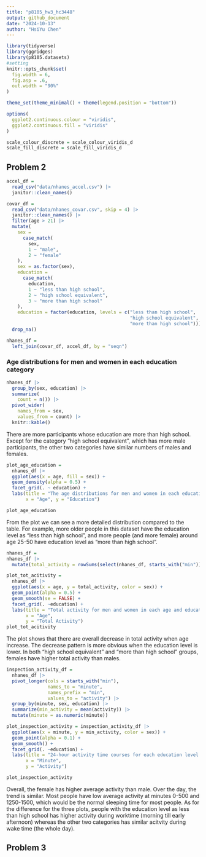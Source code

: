 ```yaml
---
title: "p8105_hw3_hc3448"
output: github_document
date: "2024-10-13"
author: "HsiYu Chen"
---
```


```r
library(tidyverse)
library(ggridges)
library(p8105.datasets)
#setting
knitr::opts_chunk$set(
  fig.width = 6,
  fig.asp = .6,
  out.width = "90%"
)

theme_set(theme_minimal() + theme(legend.position = "bottom"))

options(
  ggplot2.continuous.colour = "viridis",
  ggplot2.continuous.fill = "viridis"
)

scale_colour_discrete = scale_colour_viridis_d
scale_fill_discrete = scale_fill_viridis_d
```

## Problem 2
```r
accel_df =
  read_csv("data/nhanes_accel.csv") |> 
  janitor::clean_names()

covar_df =
  read_csv("data/nhanes_covar.csv", skip = 4) |> 
  janitor::clean_names() |>
  filter(age > 21) |>
  mutate(
    sex = 
      case_match(
        sex, 
        1 ~ "male", 
        2 ~ "female"
    ),
    sex = as.factor(sex), 
    education =
      case_match(
        education,
        1 ~ "less than high school",
        2 ~ "high school equivalent",
        3 ~ "more than high school"
    ),
    education = factor(education, levels = c("less than high school", 
                                             "high school equivalent", 
                                             "more than high school"))) |>
  drop_na()

nhanes_df = 
  left_join(covar_df, accel_df, by = "seqn")

```
### Age distributions for men and women in each education category
```r
nhanes_df |> 
  group_by(sex, education) |> 
  summarize(
    count = n()) |> 
  pivot_wider(
    names_from = sex,
    values_from = count) |> 
  knitr::kable() 
```
There are more participants whose education are more than high school. Except for the category "high school equivalent", which has more male participants, the other two categories have similar numbers of males and females.

```r
plot_age_education = 
  nhanes_df |>
  ggplot(aes(x = age, fill = sex)) + 
  geom_density(alpha = 0.5) +
  facet_grid(. ~ education) +
  labs(title = "The age distributions for men and women in each education category",
       x = "Age", y = "Education")

plot_age_education
```
From the plot we can see a more detailed distribution compared to the table. For example, more older people in this dataset have the education level as "less than high school", and more people (and more female) around age 25-50 have education level as "more than high school". 

```r
nhanes_df = 
nhanes_df |>
  mutate(total_activity = rowSums(select(nhanes_df, starts_with("min"))))
```

```r
plot_tot_acitivity =
  nhanes_df |>
  ggplot(aes(x = age, y = total_activity, color = sex)) +
  geom_point(alpha = 0.5) +
  geom_smooth(se = FALSE) +
  facet_grid(. ~education) +
  labs(title = "Total activity for men and women in each age and education category",
       x = "Age",
       y = "Total Activity")
plot_tot_acitivity
```
The plot shows that there are overall decrease in total activity when age increase. The decrease pattern is more obvious when the education level is lower. In both "high school equivalent" and "more than high school" groups, females have higher total activity than males. 

```r
inspection_activity_df =
  nhanes_df |>
  pivot_longer(cols = starts_with("min"),
               names_to = "minute",
               names_prefix = "min",
               values_to = "activity") |>
  group_by(minute, sex, education) |>
  summarize(min_activity = mean(activity)) |>
  mutate(minute = as.numeric(minute))
```
```r
plot_inspection_activity = inspection_activity_df |>
  ggplot(aes(x = minute, y = min_activity, color = sex)) +
  geom_point(alpha = 0.1) +
  geom_smooth() +
  facet_grid(. ~education) +
  labs(title = "24-hour activity time courses for each education level and sex", 
       x = "Minute",
       y = "Activity") 

plot_inspection_activity
```
Overall, the female has higher average activity than male. Over the day, the trend is similar. Most people have low average activity at minutes 0-500 and 1250-1500, which would be the normal sleeping time for most people. As for the difference for the three plots, people with the education level as less than high school has higher activity during worktime (morning till early afternoon) whereas the other two categories has similar acitvity during wake time (the whole day). 

## Problem 3
